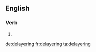 ==English==

===Verb===
{{head|en}}

# {{present participle of|delayer|lang=en}}

[[de:delayering]]
[[fr:delayering]]
[[ta:delayering]]